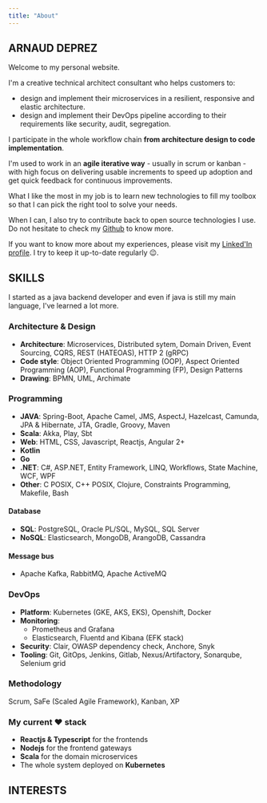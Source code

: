 ```yaml
---
title: "About"
---
```


<section id="about" class="resume">
<PhotoCard name={props.author.name} jobTitle={props.author.jobTitle} className="photo-card mb-5 d-lg-none"/>

## ARNAUD <span class="text-primary">DEPREZ</span>

Welcome to my personal website.

I'm a creative technical architect consultant who helps customers to:

- design and implement their microservices in a resilient, responsive and elastic architecture.
- design and implement their DevOps pipeline according to their requirements like security, audit, segregation.

I participate in the whole workflow chain **from architecture design to code implementation**.

I'm used to work in an **agile iterative way** - usually in scrum or kanban - with high focus on delivering usable increments to speed up adoption 
and get quick feedback for continuous improvements.

What I like the most in my job is to learn new technologies to fill my toolbox so that I can pick the right tool to solve your needs.

When I can, I also try to contribute back to open source technologies I use. Do not hesitate to check my <a href={props.author.github}>Github</a> to know more.

If you want to know more about my experiences, please visit my <a href={props.author.linkedin}>Linked'In profile</a>. I try to keep it up-to-date regularly :wink:.

</section>

<section id="skills" class="resume">

## <span class="text-primary">SKILLS</span>

I started as a java backend developer and even if java is still my main language, I've learned a lot more.

### Architecture & Design

- **Architecture**: Microservices, Distributed sytem, Domain Driven, Event Sourcing, CQRS, REST (HATEOAS), HTTP 2 (gRPC)
- **Code style**: Object Oriented Programming (OOP), Aspect Oriented Programming (AOP), Functional Programming (FP), Design Patterns
- **Drawing**: BPMN, UML, Archimate

### Programming

- **JAVA**: Spring-Boot, Apache Camel, JMS, AspectJ, Hazelcast, Camunda, JPA & Hibernate, JTA, Gradle, Groovy, Maven
- **Scala**: Akka, Play, Sbt
- **Web**: HTML, CSS, Javascript, Reactjs, Angular 2+
- **Kotlin**
- **Go**
- **.NET**: C#, ASP.NET, Entity Framework, LINQ, Workflows, State Machine, WCF, WPF
- **Other**: C POSIX, C++ POSIX, Clojure, Constraints Programming, Makefile, Bash

#### Database

- **SQL**: PostgreSQL, Oracle PL/SQL, MySQL, SQL Server
- **NoSQL**: Elasticsearch, MongoDB, ArangoDB, Cassandra

#### Message bus

- Apache Kafka, RabbitMQ, Apache ActiveMQ

### DevOps

- **Platform**: Kubernetes (GKE, AKS, EKS), Openshift, Docker
- **Monitoring**: 
  - Prometheus and Grafana
  - Elasticsearch, Fluentd and Kibana (EFK stack)
- **Security**: Clair, OWASP dependency check, Anchore, Snyk
- **Tooling**: Git, GitOps, Jenkins, Gitlab, Nexus/Artifactory, Sonarqube, Selenium grid

### Methodology

Scrum, SaFe (Scaled Agile Framework), Kanban, XP

### My current :heart: stack

- **Reactjs & Typescript** for the frontends
- **Nodejs** for the frontend gateways
- **Scala** for the domain microservices
- The whole system deployed on **Kubernetes**

</section>

<section id="interests" class="resume">

## <span class="text-primary">INTERESTS</span>

</section>
